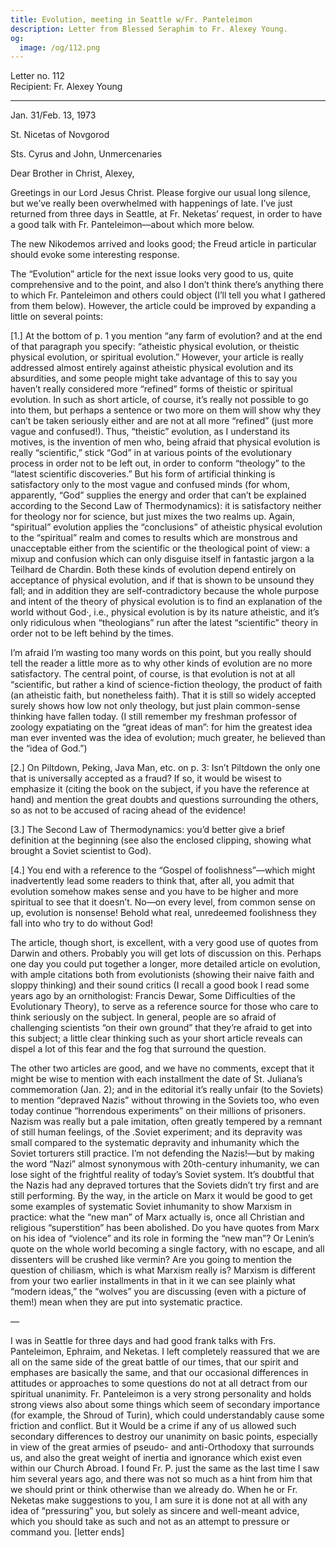 ```yaml
---
title: Evolution, meeting in Seattle w/Fr. Panteleimon
description: Letter from Blessed Seraphim to Fr. Alexey Young.
og:
  image: /og/112.png
---
```


<div style={{textAlign:'right', fontFamily:'monospace'}}>Letter no. 112</div>
<div style={{textAlign:'left', fontFamily:'monospace'}}>Recipient: Fr. Alexey Young</div>

---

Jan. 31/Feb. 13, 1973

St. Nicetas of Novgorod

Sts. Cyrus and John, Unmercenaries

Dear Brother in Christ, Alexey,

Greetings in our Lord Jesus Christ. Please forgive our usual long silence, but we’ve really been overwhelmed with happenings of late. I’ve just returned from three days in Seattle, at Fr. Neketas’ request, in order to have a good talk with Fr. Panteleimon—about which more below.

The new Nikodemos arrived and looks good; the Freud article in particular should evoke some interesting response.

The “Evolution” article for the next issue looks very good to us, quite comprehensive and to the point, and also I don’t think there’s anything there to which Fr. Panteleimon and others could object (I’ll tell you what I gathered from them below). However, the article could be improved by expanding a little on several points:

[1.] At the bottom of p. 1 you mention “any farm of evolution? and at the end of that paragraph you specify: “atheistic physical evolution, or theistic physical evolution, or spiritual evolution.” However, your article is really addressed almost entirely against atheistic physical evolution and its absurdities, and some people might take advantage of this to say you haven’t really considered more “refined” forms of theistic or spiritual evolution. In such as short article, of course, it’s really not possible to go into them, but perhaps a sentence or two more on them will show why they can’t be taken seriously either and are not at all more “refined” (just more vague and confused!). Thus, “theistic” evolution, as I understand its motives, is the invention of men who, being afraid that physical evolution is really “scientific,” stick “God” in at various points of the evolutionary process in order not to be left out, in order to conform “theology” to the “latest scientific discoveries.” But his form of artificial thinking is satisfactory only to the most vague and confused minds (for whom, apparently, “God” supplies the energy and order that can’t be explained according to the Second Law of Thermodynamics): it is satisfactory neither for theology nor for science, but just mixes the two realms up. Again, “spiritual” evolution applies the “conclusions” of atheistic physical evolution to the “spiritual” realm and comes to results which are monstrous and unacceptable either from the scientific or the theological point of view: a mixup and confusion which can only disguise itself in fantastic jargon a la Teilhard de Chardin. Both these kinds of evolution depend entirely on acceptance of physical evolution, and if that is shown to be unsound they fall; and in addition they are self-contradictory because the whole purpose and intent of the theory of physical evolution is to find an explanation of the world without God·, i.e., physical evolution is by its nature atheistic, and it’s only ridiculous when “theologians” run after the latest “scientific” theory in order not to be left behind by the times.

I’m afraid I’m wasting too many words on this point, but you really should tell the reader a little more as to why other kinds of evolution are no more satisfactory. The central point, of course, is that evolution is not at all “scientific, but rather a kind of science-fiction theology, the product of faith (an atheistic faith, but nonetheless faith). That it is still so widely accepted surely shows how low not only theology, but just plain common-sense thinking have fallen today. (I still remember my freshman professor of zoology expatiating on the “great ideas of man”: for him the greatest idea man ever invented was the idea of evolution; much greater, he believed than the “idea of God.”)

[2.] On Piltdown, Peking, Java Man, etc. on p. 3: Isn’t Piltdown the only one that is universally accepted as a fraud? If so, it would be wisest to emphasize it (citing the book on the subject, if you have the reference at hand) and mention the great doubts and questions surrounding the others, so as not to be accused of racing ahead of the evidence!

[3.] The Second Law of Thermodynamics: you’d better give a brief definition at the beginning (see also the enclosed clipping, showing what brought a Soviet scientist to God).

[4.] You end with a reference to the “Gospel of foolishness”—which might inadvertently lead some readers to think that, after all, you admit that evolution somehow makes sense and you have to be higher and more spiritual to see that it doesn’t. No—on every level, from common sense on up, evolution is nonsense! Behold what real, unredeemed foolishness they fall into who try to do without God!

The article, though short, is excellent, with a very good use of quotes from Darwin and others. Probably you will get lots of discussion on this. Perhaps one day you could put together a longer, more detailed article on evolution, with ample citations both from evolutionists (showing their naive faith and sloppy thinking) and their sound critics (I recall a good book I read some years ago by an ornithologist: Francis Dewar, Some Difficulties of the Evolutionary Theory), to serve as a reference source for those who care to think seriously on the subject. In general, people are so afraid of challenging scientists “on their own ground” that they’re afraid to get into this subject; a little clear thinking such as your short article reveals can dispel a lot of this fear and the fog that surround the question.

The other two articles are good, and we have no comments, except that it might be wise to mention with each installment the date of St. Juliana’s commemoration (Jan. 2); and in the editorial it’s really unfair (to the Soviets) to mention “depraved Nazis” without throwing in the Soviets too, who even today continue “horrendous experiments” on their millions of prisoners. Nazism was really but a pale imitation, often greatly tempered by a remnant of still human feelings, of the .Soviet experiment; and its depravity was small compared to the systematic depravity and inhumanity which the Soviet torturers still practice. I’m not defending the Nazis!—but by making the word “Nazi” almost synonymous with 20th-century inhumanity, we can lose sight of the frightful reality of today’s Soviet system. It’s doubtful that the Nazis had any depraved tortures that the Soviets didn’t try first and are still performing. By the way, in the article on Marx it would be good to get some examples of systematic Soviet inhumanity to show Marxism in practice: what the “new man” of Marx actually is, once all Christian and religious “superstition” has been abolished. Do you have quotes from Marx on his idea of “violence” and its role in forming the “new man”? Or Lenin’s quote on the whole world becoming a single factory, with no escape, and all dissenters will be crushed like vermin? Are you going to mention the question of chiliasm, which is what Marxism really is? Marxism is different from your two earlier installments in that in it we can see plainly what “modern ideas,” the “wolves” you are discussing (even with a picture of them!) mean when they are put into systematic practice.

—

I was in Seattle for three days and had good frank talks with Frs. Panteleimon, Ephraim, and Neketas. I left completely reassured that we are all on the same side of the great battle of our times, that our spirit and emphases are basically the same, and that our occasional differences in attitudes or approaches to some questions do not at all detract from our spiritual unanimity. Fr. Panteleimon is a very strong personality and holds strong views also about some things which seem of secondary importance (for example, the Shroud of Turin), which could understandably cause some friction and conflict. But it Would be a crime if any of us allowed such secondary differences to destroy our unanimity on basic points, especially in view of the great armies of pseudo- and anti-Orthodoxy that surrounds us, and also the great weight of inertia and ignorance which exist even within our Church Abroad. I found Fr. P. just the same as the last time I saw him several years ago, and there was not so much as a hint from him that we should print or think otherwise than we already do. When he or Fr. Neketas make suggestions to you, I am sure it is done not at all with any idea of “pressuring” you, but solely as sincere and well-meant advice, which you should take as such and not as an attempt to pressure or command you. [letter ends]
